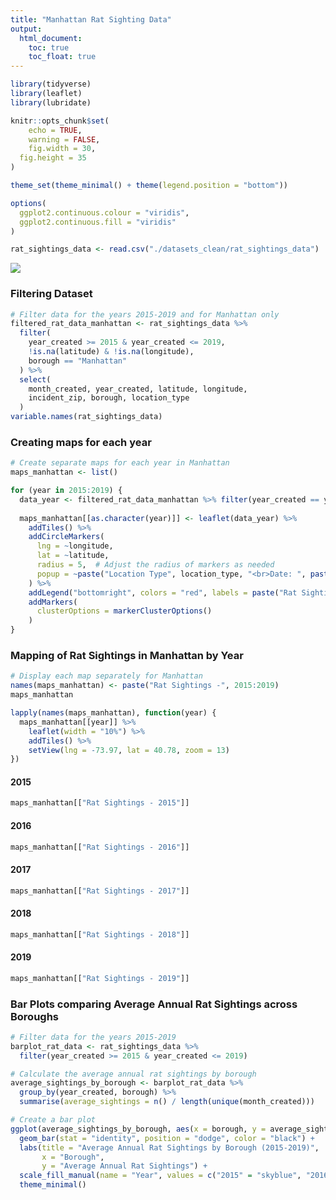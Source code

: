 ```yaml
---
title: "Manhattan Rat Sighting Data"
output: 
  html_document:
    toc: true
    toc_float: true
---
```


```r
library(tidyverse)
library(leaflet)
library(lubridate)

knitr::opts_chunk$set(
	echo = TRUE,
	warning = FALSE,
	fig.width = 30, 
  fig.height = 35
)

theme_set(theme_minimal() + theme(legend.position = "bottom"))

options(
  ggplot2.continuous.colour = "viridis",
  ggplot2.continuous.fill = "viridis"
)

rat_sightings_data <- read.csv("./datasets_clean/rat_sightings_data")

```

![](https://www.cbc.ca/natureofthings/content/images/CBC_Rat_City_FA_Horizontal_1920.jpg)

### Filtering Dataset 
```r
# Filter data for the years 2015-2019 and for Manhattan only
filtered_rat_data_manhattan <- rat_sightings_data %>%
  filter(
    year_created >= 2015 & year_created <= 2019,
    !is.na(latitude) & !is.na(longitude),
    borough == "Manhattan"
  ) %>%
  select(
    month_created, year_created, latitude, longitude, 
    incident_zip, borough, location_type
  )
variable.names(rat_sightings_data)
```

### Creating maps for each year 
```r
# Create separate maps for each year in Manhattan
maps_manhattan <- list()

for (year in 2015:2019) {
  data_year <- filtered_rat_data_manhattan %>% filter(year_created == year)
  
  maps_manhattan[[as.character(year)]] <- leaflet(data_year) %>%
    addTiles() %>%
    addCircleMarkers(
      lng = ~longitude,
      lat = ~latitude,
      radius = 5,  # Adjust the radius of markers as needed
      popup = ~paste("Location Type", location_type, "<br>Date: ", paste(month_created, year_created, sep = "-"))
    ) %>%
    addLegend("bottomright", colors = "red", labels = paste("Rat Sightings - ", year)) %>%
    addMarkers(
      clusterOptions = markerClusterOptions()
    )
}
```

### Mapping of Rat Sightings in Manhattan by Year 

```r
# Display each map separately for Manhattan
names(maps_manhattan) <- paste("Rat Sightings -", 2015:2019)
maps_manhattan 

lapply(names(maps_manhattan), function(year) {
  maps_manhattan[[year]] %>%
    leaflet(width = "10%") %>%
    addTiles() %>%
    setView(lng = -73.97, lat = 40.78, zoom = 13)
})
```

#### 2015
```r
maps_manhattan[["Rat Sightings - 2015"]] 
```

#### 2016
```r
maps_manhattan[["Rat Sightings - 2016"]]
```

#### 2017
```r
maps_manhattan[["Rat Sightings - 2017"]]
```

#### 2018
```r
maps_manhattan[["Rat Sightings - 2018"]] 
```

#### 2019
```r
maps_manhattan[["Rat Sightings - 2019"]] 

```



### Bar Plots comparing Average Annual Rat Sightings across Boroughs 

```r
# Filter data for the years 2015-2019
barplot_rat_data <- rat_sightings_data %>%
  filter(year_created >= 2015 & year_created <= 2019)

# Calculate the average annual rat sightings by borough
average_sightings_by_borough <- barplot_rat_data %>%
  group_by(year_created, borough) %>%
  summarise(average_sightings = n() / length(unique(month_created)))

# Create a bar plot
ggplot(average_sightings_by_borough, aes(x = borough, y = average_sightings, fill = factor(year_created))) +
  geom_bar(stat = "identity", position = "dodge", color = "black") +
  labs(title = "Average Annual Rat Sightings by Borough (2015-2019)",
       x = "Borough",
       y = "Average Annual Rat Sightings") +
  scale_fill_manual(name = "Year", values = c("2015" = "skyblue", "2016" = "orange", "2017" = "pink", "2018" = "purple", "2019" = "red")) +
  theme_minimal()
```


